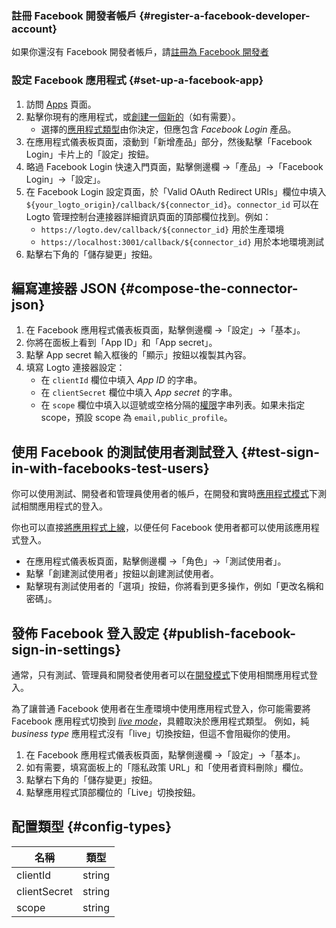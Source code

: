 ### 註冊 Facebook 開發者帳戶 \{#register-a-facebook-developer-account}

如果你還沒有 Facebook 開發者帳戶，請[註冊為 Facebook 開發者](https://developers.facebook.com/docs/development/register/)

### 設定 Facebook 應用程式 \{#set-up-a-facebook-app}

1. 訪問 [Apps](https://developers.facebook.com/apps) 頁面。
2. 點擊你現有的應用程式，或[創建一個新的](https://developers.facebook.com/docs/development/create-an-app)（如有需要）。
   - 選擇的[應用程式類型](https://developers.facebook.com/docs/development/create-an-app/app-dashboard/app-types)由你決定，但應包含 _Facebook Login_ 產品。
3. 在應用程式儀表板頁面，滾動到「新增產品」部分，然後點擊「Facebook Login」卡片上的「設定」按鈕。
4. 略過 Facebook Login 快速入門頁面，點擊側邊欄 ->「產品」->「Facebook Login」->「設定」。
5. 在 Facebook Login 設定頁面，於「Valid OAuth Redirect URIs」欄位中填入 `${your_logto_origin}/callback/${connector_id}`。`connector_id` 可以在 Logto 管理控制台連接器詳細資訊頁面的頂部欄位找到。例如：
   - `https://logto.dev/callback/${connector_id}` 用於生產環境
   - `https://localhost:3001/callback/${connector_id}` 用於本地環境測試
6. 點擊右下角的「儲存變更」按鈕。

## 編寫連接器 JSON \{#compose-the-connector-json}

1. 在 Facebook 應用程式儀表板頁面，點擊側邊欄 ->「設定」->「基本」。
2. 你將在面板上看到「App ID」和「App secret」。
3. 點擊 App secret 輸入框後的「顯示」按鈕以複製其內容。
4. 填寫 Logto 連接器設定：
   - 在 `clientId` 欄位中填入 _App ID_ 的字串。
   - 在 `clientSecret` 欄位中填入 _App secret_ 的字串。
   - 在 `scope` 欄位中填入以逗號或空格分隔的[權限](https://developers.facebook.com/docs/permissions/reference)字串列表。如果未指定 scope，預設 scope 為 `email,public_profile`。

## 使用 Facebook 的測試使用者測試登入 \{#test-sign-in-with-facebooks-test-users}

你可以使用測試、開發者和管理員使用者的帳戶，在開發和實時[應用程式模式](https://developers.facebook.com/docs/development/build-and-test/app-modes)下測試相關應用程式的登入。

你也可以直接[將應用程式上線](https://developers.facebook.com/docs/development/build-and-test/app-modes#live-mode)，以便任何 Facebook 使用者都可以使用該應用程式登入。

- 在應用程式儀表板頁面，點擊側邊欄 ->「角色」->「測試使用者」。
- 點擊「創建測試使用者」按鈕以創建測試使用者。
- 點擊現有測試使用者的「選項」按鈕，你將看到更多操作，例如「更改名稱和密碼」。

## 發佈 Facebook 登入設定 \{#publish-facebook-sign-in-settings}

通常，只有測試、管理員和開發者使用者可以在[開發模式](https://developers.facebook.com/docs/development/build-and-test/app-modes#development-mode)下使用相關應用程式登入。

為了讓普通 Facebook 使用者在生產環境中使用應用程式登入，你可能需要將 Facebook 應用程式切換到 _[live mode](https://developers.facebook.com/docs/development/build-and-test/app-modes#live-mode)_，具體取決於應用程式類型。
例如，純 _business type_ 應用程式沒有「live」切換按鈕，但這不會阻礙你的使用。

1. 在 Facebook 應用程式儀表板頁面，點擊側邊欄 ->「設定」->「基本」。
2. 如有需要，填寫面板上的「隱私政策 URL」和「使用者資料刪除」欄位。
3. 點擊右下角的「儲存變更」按鈕。
4. 點擊應用程式頂部欄位的「Live」切換按鈕。

## 配置類型 \{#config-types}

| 名稱         | 類型   |
| ------------ | ------ |
| clientId     | string |
| clientSecret | string |
| scope        | string |
